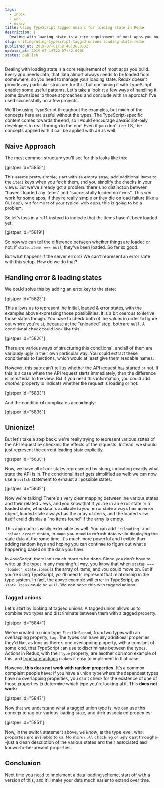 ```yaml
---
tags:
  - inbox
  - web
  - essay
title: Using TypeScript tagged unions for loading state in Redux
description: |
  Dealing with loading state is a core requirement of most apps you build. Every app needs data, that data almost always needs to be loaded from somewhere, so you need to manage your loading state. Redux doesn’t provide any particular structure for this, but combining it with TypeScript enables some useful patterns. Let’s take a \[…]
slug: writing/using-typescript-tagged-unions-loading-state-redux
published_at: 2019-07-01T18:40:36.000Z
updated_at: 2019-07-14T22:07:42.000Z
status: publish
---
```

Dealing with loading state is a core requirement of most apps you build. Every app needs data, that data almost always needs to be loaded from somewhere, so you need to manage your loading state. Redux doesn't provide any particular structure for this, but combining it with TypeScript enables some useful patterns. Let's take a look at a few ways of handling it, some downsides to those approaches, and conclude with an approach I've used successfully on a few projects.

We'll be using TypeScript throughout the examples, but much of the concepts here are useful without the types. The TypeScript-specific content comes towards the end, so I would encourage JavaScript-only developers to read through to the end. Even if you don't use TS, the concepts applied with it can be applied with JS as well.

## Naive Approach

The most common structure you'll see for this looks like this:

\[gistpen id="5855"]

This seems pretty simple; start with an empty array, add additional items to the `items` keys when you fetch them, and you simplify the checks in your views. But we've already got a problem: there's no distinction between "haven't loaded any items" and "successfully loaded no items". This *can* work for some apps, if they're really simple or they die on load failure (like a CLI app), but for most of your typical web apps, this is going to be a problem.

So let's toss in a `null` instead to indicate that the items haven't been loaded yet:

\[gistpen id="5819"]

So now we can tell the difference between whether things are loaded or not: if `state.items === null`, they've been loaded. So far so good.

But what happens if the server errors? We can't represent an error state with this setup. How do we do that?

## Handling error & loading states

We could solve this by adding an error key to the state:

\[gistpen id="5823"]

This allows us to represent the initial, loaded & error states, with the examples above expressing those possibilities. It is a bit onerous to derive those states though. You have to check both of the values in order to figure out where you're at, because at the "unloaded" step, both are `null`. A conditional check could look like this:

\[gistpen id="5826"]

There are various ways of structuring this conditional, and all of them are variously ugly in their own particular way. You could extract these conditionals to functions, which would at least give them readable names.

However, this sate can't tell us whether the API request has started or not. If this is a case where the API request starts immediately, then the difference is immaterial to the view. But if you need this information, you could add *another* property to indicate whether the request is loading or not:

\[gistpen id="5833"]

And the conditional complicates accordingly:

\[gistpen id="5836"]

## Unionize!

But let's take a step back: we're really trying to represent various states of the API request by checking the effects of the requests. Instead, we should just represent the current loading state explicitly:

\[gistpen id="5830"]

Now, we have all of our states represented by string, indicating exactly what state the API is in. The conditional itself gets simplified as well: we can now use a `switch` statement to exhaust all possible states:

\[gistpen id="5839"]

Now we're talking! There's a very clear mapping between the various states and their related views, and you know that if you're in an error state or a loaded state, what data is available to you: error state always has an error object, loaded state always has the array of items, and the loaded view itself could display a "no items found" if the array is empty.

This approach is easily extensible as well. You can add `'reloading'` and `'reload-error'` states, in case you need to refresh data while displaying the stale data at the same time. It's much more powerful and flexible than adding random keys and hoping you can continue to figure out what's happening based on the data you have.

In JavaScript, there isn't much more to be done. Since you don't have to write up the types in any meaningful way, you know that when `status === 'loaded'`, `state.items` is the array of items, and you could move on. But if you're using TypeScript, you'll need to represent that relationship in the type system. In fact, the above example will error in TypeScript, as `state.items` could be `null`. We can solve this with tagged unions.

### Tagged unions

Let's start by looking at tagged unions. A tagged union allows us to combine two types and discriminate between them with a tagged property.

\[gistpen id="5844"]

We've created a union type, `FirstOrSecond`, from two types with an overlapping property, `tag`. The types can have any additional properties they'd like, as long as there's one overlapping property, with a constant of some kind, that TypeScript can use to discriminate between the types. Actions in Redux, with their `type` property, are another common example of this, and [typesafe-actions](https://github.com/piotrwitek/typesafe-actions) makes it easy to implement in that case.

However, **this does not work with random properties.** It's a common complaint people have: if you have a union type where the dependent types have no overlapping properties, you can't check for the existence of one of those properties to determine which type you're looking at it. This **does not work:**

\[gistpen id="5847"]

Now that we understand what a tagged union type is, we can use this concept to tag our various loading state, and their associated properties:

\[gistpen id="5851"]

Now, in the switch statement above, we *know*, at the type level, what properties are available to us. No more `null` checking or ugly cast throughs--just a clean description of the various states and their associated and known-to-be-present properties.

## Conclusion

Next time you need to implement a data loading scheme, start off with a version of this, and it'll make your data much easier to extend over time.
